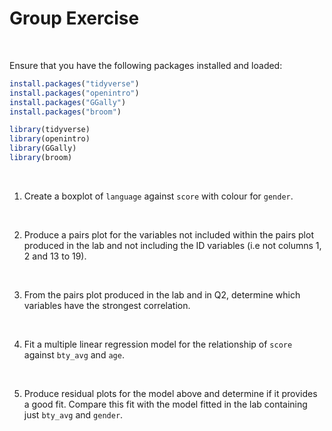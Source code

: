 
# Group Exercise

<br>

Ensure that you have the following packages installed and loaded: 

```r
install.packages("tidyverse")
install.packages("openintro")
install.packages("GGally")
install.packages("broom")

library(tidyverse)
library(openintro)
library(GGally)
library(broom)
```

<br>

1. Create a boxplot of `language` against `score` with colour for `gender`.

<br>

2. Produce a pairs plot for the variables not included within the pairs plot produced in the lab and not including the ID variables (i.e not columns 1, 2 and 13 to 19). 

<br>

3. From the pairs plot produced in the lab and in Q2, determine which variables have the strongest correlation. 

<br>

4. Fit a multiple linear regression model for the relationship of `score` against `bty_avg` and `age`. 

<br>

5. Produce residual plots for the model above and determine if it provides a good fit. Compare this fit with the model fitted in the lab containing just `bty_avg` and `gender`. 


